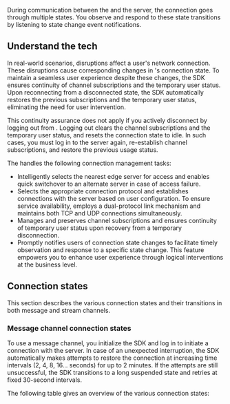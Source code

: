 
During communication between the <Vpd k="SDK" /> and the server, the connection goes through multiple states. You observe and respond to these state transitions by listening to state change event notifications.

<PlatformWrapper platform="android, ios, macos, linux-cpp, web" >

## Understand the tech

In real-world scenarios, disruptions affect a user's network connection. These disruptions cause corresponding changes in <Vg k="SDK" />'s connection state. To maintain a seamless user experience despite these changes, the SDK ensures continuity of channel subscriptions and the temporary user status. Upon reconnecting from a disconnected state, the SDK automatically restores the previous subscriptions and the temporary user status, eliminating the need for user intervention.

This continuity assurance does not apply if you actively disconnect by logging out from <Vg k="SIG" />. Logging out clears the channel subscriptions and the temporary user status, and resets the connection state to idle. In such cases, you must log in to the server again, re-establish channel subscriptions, and restore the previous usage status.

The <Vpd k="SDK" /> handles the following connection management tasks:

* Intelligently selects the nearest edge server for access and enables quick switchover to an alternate server in case of access failure.
* Selects the appropriate connection protocol and establishes connections with the server based on user configuration. To ensure service availability, <Vg k="SIG" /> employs a dual-protocol link mechanism and maintains both TCP and UDP connections simultaneously.
* Manages and preserves channel subscriptions and ensures continuity of temporary user status upon recovery from a temporary disconnection.
* Promptly notifies users of connection state changes to facilitate timely observation and response to a specific state change. This feature empowers you to enhance user experience through logical interventions at the business level.

## Connection states

This section describes the various connection states and their transitions in both message and stream channels.

### Message channel connection states

To use a message channel, you initialize the SDK and log in to initiate a connection with the server. In case of an unexpected interruption, the SDK automatically makes attempts to restore the connection at increasing time intervals (2, 4, 8, 16... seconds) for up to 2 minutes. If the attempts are still unsuccessful, the SDK transitions to a long suspended state and retries at fixed 30-second intervals.

The following table gives an overview of the various connection states:

<ProjectImplement />

</PlatformWrapper>
<PlatformWrapper notAllowed="android, ios, macos, linux-cpp, web" >
<NotAvailable />
</PlatformWrapper>